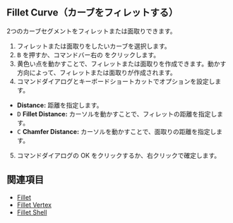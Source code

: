 
## Fillet Curve（カーブをフィレットする）

<Reference shortcut="B" command="Fillet Curve" button="コマンドバー右" />

2つのカーブセグメントをフィレットまたは面取りできます。

1. フィレットまたは面取りをしたいカーブを選択します。
2. <kbd>B</kbd> を押すか、コマンドバー右の <ButtonIcon type="button-fillet" /> をクリックします。
3. 黄色い点を動かすことで、フィレットまたは面取りを作成できます。動かす方向によって、フィレットまたは面取りが作成されます。
4. コマンドダイアログとキーボードショートカットでオプションを設定します。
  - **Distance:** 距離を指定します。
   - <kbd>D</kbd> **Fillet Distance:** カーソルを動かすことで、フィレットの距離を指定します。
   - <kbd>C</kbd> **Chamfer Distance:** カーソルを動かすことで、面取りの距離を指定します。
5. コマンドダイアログの OK をクリックするか、右クリックで確定します。

<VideoPlayer fileName="fillet"/>

## 関連項目
- [Fillet](./fillet)
- [Fillet Vertex](./fillet-vertex)
- [Fillet Shell](../solid/fillet-shell)